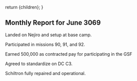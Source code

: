   return <Framework>{children}</Framework>;
}

## Monthly Report for June 3069

Landed on Nejiro and setup at base camp.

Participated in missions 90, 91, and 92.

Earned 500,000 as contracted pay for participating in the GSF

Agreed to standardize on DC C3.

Schiltron fully repaired and operational.

